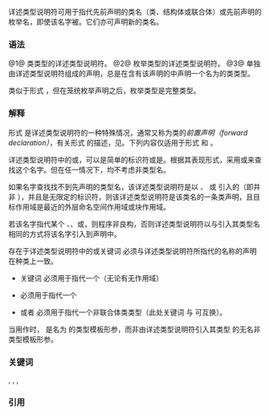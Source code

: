 {{title|详述类型说明符}}
{{cpp/language/declarations/navbar}}

详述类型说明符可用于指代先前声明的类名（类、结构体或联合体）或先前声明的枚举名，即使该名字被{{rlp|lookup|非类型声明所隐藏}}。它们亦可声明新的类名。

===语法===
{{sdsc begin}}
{{sdsc|num=1|
{{spar|类关键词}} {{spar|类名}}
}}
{{sdsc|num=2|
{{ttb|enum}} {{spar|枚举名}}
}}
{{sdsc|num=3|
{{spar|类关键词}} {{spar optional|属性}} {{spar|标识符}} {{ttb|;}}
}}
{{sdsc end}}
{{par begin}}
{{par|{{spar|类关键词}}|{{lt|cpp/keyword/class}}、{{lt|cpp/keyword/struct}}、{{lt|cpp/keyword/union}} 之一}}
{{par|{{spar|类名}}|先前已声明的类类型的名字，可选地[[cpp/language/identifiers#有限定的标识符|有限定]]，或为先前未作为类型名声明的标识符}}
{{par|{{spar|枚举名}}|先前已声明的枚举类型的名字，可选地[[cpp/language/identifiers#有限定的标识符|有限定]]}}
{{par|{{spar|属性}}|{{mark since c++11}} 任意数量的{{rlp|attributes|属性}}}}
{{par end}}

@1@ 类类型的详述类型说明符。
@2@ 枚举类型的详述类型说明符。
@3@ 单独由详述类型说明符组成的声明，总是在含有该声明的{{rlp|scope|作用域}}中声明一个名为{{spar sep|标识符}}的类类型。

{{rlp|enum|笼统枚举声明}}类似于形式 {{v|3}}，但在笼统枚举声明之后，枚举类型是完整类型。

===解释===
形式 {{v|3}} 是详述类型说明符的一种特殊情况，通常又称为类的''前置声明（forward declaration）''，有关形式 {{v|3}} 的描述，见{{ls|cpp/language/class#前置声明}}。下列内容仅适用于形式 {{v|1}} 和 {{v|2}}。

详述类型说明符中的{{spar sep|类名}}或{{spar|枚举名}}，可以是简单的标识符或是{{rlp|identifiers#有限定的标识符|限定标识}}。根据其表现形式，采用{{rlp|unqualified lookup|无限定名字查找}}或{{rlp|qualified lookup|有限定名字查找}}来查找这个名字。但在任一情况下，均不考虑非类型名。
{{source|1=
class T
{
public:
    class U;
private:
    int U;
};

int main()
{
    int T;
    T t; // 错误：找到局部变量 T
    class T t; // OK：找到 ::T，忽略局部变量 T
    T::U* u; // 错误：T::U 的查找找到私有数据成员
    class T::U* u; // OK：忽略该数据成员
}
}}

如果名字查找找不到先声明的类型名，该详述类型说明符是以 {{ttb|class}}、{{ttb|struct}} 或 {{ttb|union}} 引入的（即并非 {{ttb|enum}}），并且{{spar sep|类名}}是无限定的标识符，则该详述类型说明符是该类名的一条类声明，且目标作用域是最近的外层命名空间作用域或块作用域。
{{source|1=
template &lt;typename T&gt;
struct Node
{
    struct Node* Next; // OK：对 Node 的查找找到注入的类名
    struct Data* Data; // OK：于全局作用域声明类型 Data
                       // 并声明数据成员 Data
    friend class ::List; // 错误：不能引入有限定名
    enum Kind* kind; // 错误：不能引入枚举
};

Data* p; // OK：struct Data 已被声明
}}

若该名字指代某个 {{rlp|typedef|typedef 名}}、{{rlp|type alias|类型别名}}、{{rlp|template_parameters#类型模板形参|类型模板形参}}或{{rlp|type alias|别名模版特化}}，则程序非良构，否则详述类型说明符以与{{rlp|declarations#说明符|简单类型说明符}}引入其类型名相同的方式将该名字引入到声明中。
{{source|1=
template&lt;typename T&gt;
class Node
{
    friend class T; // 错误：类型形参不能出现于详述类型说明符中；
                    // 注意，类似的声明 `friend T;` 则是 OK 的。
};

class A {};
enum b { f, t };

int main()
{
    class A a; // OK：等价于 'A a;'
    enum b flag; // OK：等价于 'b flag;'
}
}}

存在于详述类型说明符中的{{spar sep|类关键词}}或关键词 {{ttb|enum}} 必须与详述类型说明符所指代的名称的声明在种类上一致。
* 关键词 {{ttb|enum}} 必须用于指代一个{{rlp|enum|枚举类型}}（无论有无作用域）
* {{spar|类关键词}} {{ttb|union}} 必须用于指代一个 {{rlp|union|联合体（union）}}
* {{spar|类关键词}} {{ttb|class}} 或者 {{ttb|struct}} 必须用于指代一个非联合体类类型（此处关键词 {{ttb|class}} 与 {{ttb|struct}} 可互换）。
{{source|1=
enum class E { a, b };
enum E x = E::a; // OK
enum class E y = E::b; // 错误：'enum class' 不能引入详述类型说明符

struct A {};
class A a; // OK
}}

当用作{{rlp|template_parameters#模板实参|模板实参}}时，{{c|class T}} 是名为 {{tt|T}} 的类型模板形参，而非由详述类型说明符引入其类型 {{tt|T}} 的无名非类型模板形参。{{mark unreviewed dr|CWG|1874}}

===关键词===
{{ltt|cpp/keyword/class}},
{{ltt|cpp/keyword/struct}},
{{ltt|cpp/keyword/union}},
{{ltt|cpp/keyword/enum}}

===引用===
{{ref std c++23}}
{{ref std|section=6.5.6|title=Elaborated type specifiers|id=basic.lookup.elab}}
{{ref std|section=9.2.9.4|title=Elaborated type specifiers|id=dcl.type.elab}}
{{ref std end}}
{{ref std c++20}}
{{ref std|section=6.5.4|title=Elaborated type specifiers|id=basic.lookup.elab}}
{{ref std|section=9.2.8.3|title=Elaborated type specifiers|id=dcl.type.elab}}
{{ref std end}}
{{ref std c++17}}
{{ref std|section=6.4.4|title=Elaborated type specifiers|id=basic.lookup.elab}}
{{ref std|section=10.1.7.3|title=Elaborated type specifiers|id=dcl.type.elab}}
{{ref std end}}
{{ref std c++14}}
{{ref std|section=3.4.4|title=Elaborated type specifiers|id=basic.lookup.elab}}
{{ref std|section=7.1.6.3|title=Elaborated type specifiers|id=dcl.type.elab}}
{{ref std end}}
{{ref std c++11}}
{{ref std|section=3.4.4|title=Elaborated type specifiers|id=basic.lookup.elab}}
{{ref std|section=7.1.6.3|title=Elaborated type specifiers|id=dcl.type.elab}}
{{ref std end}}
{{ref std c++98}}
{{ref std|section=3.4.4|title=Elaborated type specifiers|id=basic.lookup.elab}}
{{ref std|section=7.1.5.3|title=Elaborated type specifiers|id=dcl.type.elab}}
{{ref std end}}

{{todo|可能要将 9.1[class.name]/2-3 的大部分从 cpp/language/class 抽出}}

{{langlinks|en|es|ja|ru}}